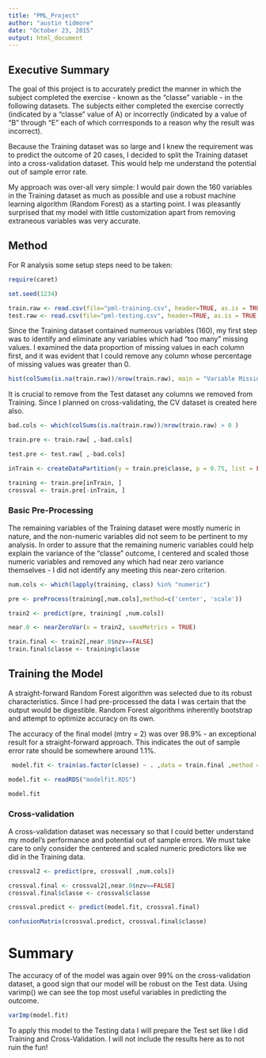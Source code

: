 ```yaml
---
title: "PML_Project"
author: "austin tidmore"
date: "October 23, 2015"
output: html_document
---
```


## Executive Summary
The goal of this project is to accurately predict the manner in which the subject completed the exercise - known as the "classe" variable - in the following datasets. The subjects either completed the exercise correctly (indicated by a "classe" value of A) or incorrectly (indicated by a value of "B" through "E" each of which corrresponds to a reason why the result was incorrect). 

Because the Training dataset was so large and I knew the requirement was to predict the outcome of 20 cases, I decided to split the Training dataset into a cross-validation dataset. This would help me understand the potential out of sample error rate.

My approach was over-all very simple: I would pair down the 160 variables in the Training dataset as much as possible and use a robust machine learning algorithm (Random Forest) as a starting point. I was pleasantly surprised that my model with little customization apart from removing extraneous variables was very accurate. 

## Method

For R analysis some setup steps need to be taken:

```r
require(caret)

set.seed(1234)

train.raw <- read.csv(file="pml-training.csv", header=TRUE, as.is = TRUE, stringsAsFactors = FALSE, na.strings=c("NA",""))
test.raw <- read.csv(file="pml-testing.csv", header=TRUE, as.is = TRUE, stringsAsFactors = FALSE, na.strings=c("NA",""))
```

Since the Training dataset contained numerous variables (160), my first step was to identify and eliminate any variables which had "too many" missing values. I examined the data proportion of missing values in each column first, and it was evident that I could remove any column whose percentage of missing values was greater than 0.

```r
hist(colSums(is.na(train.raw))/nrow(train.raw), main = "Variable Missing Values", xlab = "Proportion")
```

It is crucial to remove from the Test dataset any columns we removed from Training. Since I planned on cross-validating, the CV dataset is created here also.
```r
bad.cols <- which(colSums(is.na(train.raw))/nrow(train.raw) > 0 )

train.pre <- train.raw[ ,-bad.cols]

test.pre <- test.raw[ ,-bad.cols]

inTrain <- createDataPartition(y = train.pre$classe, p = 0.75, list = FALSE)

training <- train.pre[inTrain, ]
crossval <- train.pre[-inTrain, ]
```

### Basic Pre-Processing
The remaining variables of the Training dataset were mostly numeric in nature, and the non-numeric variables did not seem to be pertinent to my analysis. In order to assure that the remaining numeric variables could help explain the variance of the "classe" outcome, I centered and scaled those numeric variables and removed any which had near zero variance themselves - I did not identify any meeting this near-zero criterion.

```r
num.cols <- which(lapply(training, class) %in% "numeric")

pre <- preProcess(training[,num.cols],method=c('center', 'scale'))

train2 <- predict(pre, training[ ,num.cols])

near.0 <- nearZeroVar(x = train2, saveMetrics = TRUE)

train.final <- train2[,near.0$nzv==FALSE]
train.final$classe <- training$classe
```

## Training the Model
A straight-forward Random Forest algorithm was selected due to its robust characteristics. Since I had pre-processed the data I was certain that the output would be digestible. Random Forest algorithms inherently bootstrap and attempt to optimize accuracy on its own. 

The accuracy of the final model (mtry = 2) was over 98.9% - an exceptional result for a straight-forward approach. This indicates the out of sample error rate should be somewhere around 1.1%.
```r
 model.fit <- train(as.factor(classe) ~ . ,data = train.final ,method = "rf")
```

```r
model.fit <- readRDS("modelfit.RDS")
```

```r
model.fit
```

### Cross-validation
A cross-validation dataset was necessary so that I could better understand my model's performance and potential out of sample errors. We must take care to only consider the centered and scaled numeric predictors like we did in the Training data.
```r
crossval2 <- predict(pre, crossval[ ,num.cols])

crossval.final <- crossval2[,near.0$nzv==FALSE]
crossval.final$classe <- crossval$classe

crossval.predict <- predict(model.fit, crossval.final)
```

``` r
confusionMatrix(crossval.predict, crossval.final$classe) 
```

# Summary

The accuracy of of the model was again over 99% on the cross-validation dataset, a good sign that our model will be robust on the Test data. Using varimp() we can see the top most useful variables in predicting the outcome. 

```r
varImp(model.fit)
```

To apply this model to the Testing data I will prepare the Test set like I did Training and Cross-Validation. I will not include the results here as to not ruin the fun! 






